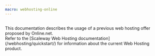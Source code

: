 ```yaml
---
macro: webhosting-online
---
```


<Message type="important">
  <br />
  This documentation describes the usage of a previous web hosting offer proposed by Online.net.<br />
  Refer to the [Scaleway Web Hosting documentation](/webhosting/quickstart/) for information about the current Web Hosting product.
</Message>